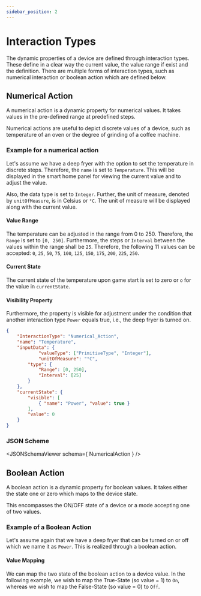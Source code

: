 ```yaml
---
sidebar_position: 2
---
```




# Interaction Types

The dynamic properties of a device are defined through interaction types.
These define in a clear way the current value, the value range if exist and the definition.
There are multiple forms of interaction types, such as numerical interaction or boolean action which are defined below.

## Numerical Action

A numerical action is a dynamic property for numerical values. It takes values in the pre-defined range at predefined steps.

Numerical actions are useful to depict discrete values of a device, such as temperature of an oven or the degree of grinding of a coffee machine.

### Example for a numerical action

Let's assume we have a deep fryer with the option to set the temperature in discrete steps. Therefore, the `name` is set to `Temperature`. This will be displayed in the smart home panel for viewing the current value and to adjust the value.

Also, the data type is set to  `Integer`. Further, the unit of measure, denoted by `unitOfMeasure`, is in Celsius or `°C`. The unit of measure will be displayed along with the current value.

#### Value Range

The temperature can be adjusted in the range from 0 to 250. Therefore, the `Range` is set to `[0, 250]`. Furthermore, the steps or `Interval` between the values within the range shall be `25`. Therefore, the following 11 values can be accepted: `0`, `25`, `50`, `75`, `100`, `125`, `150`, `175`, `200`, `225`, `250`.

#### Current State

The current state of the temperature upon game start is set to zero or `o` for the value in `currentState`.

#### Visibility Property

Furthermore, the property is visible for adjustment under the condition that another interaction type `Power` equals true, i.e., the deep fryer is turned on.

```json
{
    "InteractionType": "Numerical_Action",
    "name": "Temperature",
    "inputData": {
            "valueType": ["PrimitiveType", "Integer"],
            "unitOfMeasure": "°C",
        "type": {
            "Range": [0, 250],
            "Interval": [25]
        }
    },
    "currentState": {
        "visible": [
            { "name": "Power", "value": true }
        ],
        "value": 0
    }
}
```

### JSON Scheme

<JSONSchemaViewer schema={ NumericalAction } />


## Boolean Action

A boolean action is a dynamic property for boolean values. It takes either the state one or zero which maps to the device state.

This encompasses the ON/OFF state of a device or a mode accepting one of two values.

### Example of a Boolean Action

Let's assume again that we have a deep fryer that can be turned on or off which we name it as `Power`. This is realized through a boolean action.

#### Value Mapping

We can map the two state of the boolean action to a device value. In the following example,
we wish to map the True-State (so value = 1) to `On`,
whereas we wish to map the False-State (so value = 0) to `Off`.

